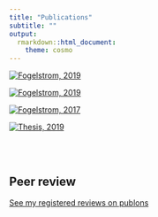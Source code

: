 ```yaml
---
title: "Publications"
subtitle: ""
output:
  rmarkdown::html_document:
    theme: cosmo
---
```



[![Fogelstrom, 2019](publications_files/Drakblomma_mini.png)](https://www.lansstyrelsen.se/vastra-gotaland/tjanster/publikationer/2020/hur-gar-det-for-drakblomman.html)


[![Fogelstrom, 2019](publications_files/PhenGenSel_mini.png)](https://besjournals.onlinelibrary.wiley.com/doi/full/10.1111/1365-2745.13240#)


[![Fogelstrom, 2017](publications_files/PlantHerbivoreSync_mini.png)](https://esajournals.onlinelibrary.wiley.com/doi/abs/10.1002/ecy.1676)


[![Thesis, 2019](publications_files/Thesis_front_mini.png)](http://urn.kb.se/resolve?urn=urn:nbn:se:su:diva-170360)


<br>
<br>


## Peer review

[See my registered reviews on publons](https://publons.com/researcher/1628963/elsa-fogelstrom/)